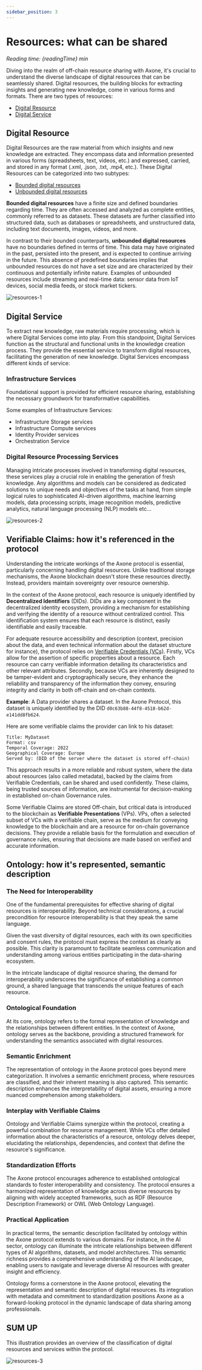 ```yaml
---
sidebar_position: 3
---
```



# Resources: what can be shared

<i>Reading time: {readingTime} min</i>

Diving into the realm of off-chain resource sharing with Axone, it's crucial to understand the diverse landscape of digital resources that can be seamlessly shared. Digital resources, the building blocks for extracting insights and generating new knowledge, come in various forms and formats.
There are two types of resources:

- <u>Digital Resource</u>
- <u>Digital Service</u>

## Digital Resource

Digital Resources are the raw material from which insights and new knowledge are extracted. They encompass data and information presented in various forms (spreadsheets, text, videos, etc.) and expressed, carried, and stored in any format (.xml, .json, .txt, .mp4, etc.).
These Digital Resources can be categorized into two subtypes:

- <u>Bounded digital resources</u>
- <u>Unbounded digital resources</u>

**Bounded digital resources** have a finite size and defined boundaries regarding time. They are often accessed and analyzed as complete entities, commonly referred to as datasets. These datasets are further classified into structured data, such as databases or spreadsheets, and unstructured data, including text documents, images, videos, and more.

In contrast to their bounded counterparts, **unbounded digital resources** have no boundaries defined in terms of time. This data may have originated in the past, persisted into the present, and is expected to continue arriving in the future. This absence of predefined boundaries implies that unbounded resources do not have a set size and are characterized by their continuous and potentially infinite nature. Examples of unbounded resources include streaming and real-time data: sensor data from IoT devices, social media feeds, or stock market tickers.

![resources-1](/img/content/academy/resources-1.webp)

## Digital Service

To extract new knowledge, raw materials require processing, which is where Digital Services come into play.
From this standpoint, Digital Services function as the structural and functional units in the knowledge creation process. They provide the essential service to transform digital resources, facilitating the generation of new knowledge.
Digital Services encompass different kinds of service:

### Infrastructure Services

Foundational support is provided for efficient resource sharing, establishing the necessary groundwork for transformative capabilities.

Some examples of Infrastructure Services:

- Infrastructure Storage services
- Infrastructure Compute services
- Identity Provider services
- Orchestration Service

### Digital Resource Processing Services

Managing intricate processes involved in transforming digital resources, these services play a crucial role in enabling the generation of fresh knowledge.
Any algorithms and models can be considered as dedicated solutions to unique needs and objectives of the tasks at hand, from simple logical rules to sophisticated AI-driven algorithms, machine learning models, data processing scripts, image recognition models, predictive analytics, natural language processing (NLP) models etc…

![resources-2](/img/content/academy/resources-2.webp)

## Verifiable Claims: how it's referenced in the protocol

Understanding the intricate workings of the Axone protocol is essential, particularly concerning handling digital resources. Unlike traditional storage mechanisms, the Axone blockchain doesn't store these resources directly. Instead, providers maintain sovereignty over resource ownership.

In the context of the Axone protocol, each resource is uniquely identified by **Decentralized Identifiers** (DIDs). DIDs are a key component in the decentralized identity ecosystem, providing a mechanism for establishing and verifying the identity of a resource without centralized control. This identification system ensures that each resource is distinct, easily identifiable and easily traceable.

For adequate resource accessibility and description (context, precision about the data, and even technical information about the dataset structure for instance), the protocol relies on [Verifiable Credentials (VCs)](https://www.w3.org/TR/vc-data-model/). Firstly, VCs allow for the assertion of specific properties about a resource. Each resource can carry verifiable information detailing its characteristics and other relevant attributes. Secondly, because VCs are inherently designed to be tamper-evident and cryptographically secure, they enhance the reliability and transparency of the information they convey, ensuring integrity and clarity in both off-chain and on-chain contexts.

**Example**: A Data provider shares a dataset. In the Axone Protocol, this dataset is uniquely identified by the DID `d0c63b88-44f8-4518-b62d-e141dd8fb624`.

Here are some verifiable claims the provider can link to his dataset:

```text
Title: MyDataset
Format: csv
Temporal Coverage: 2022
Geographical Coverage: Europe
Served by: (DID of the server where the dataset is stored off-chain)
```

This approach results in a more reliable and robust system, where the data about resources (also called metadata), backed by the claims from Verifiable Credentials, can be shared and used confidently. These claims, being trusted sources of information, are instrumental for decision-making in established on-chain Governance rules.

Some Verifiable Claims are stored Off-chain, but critical data is introduced to the blockchain as **Verifiable Presentations** (VPs). VPs, often a selected subset of VCs with a verifiable chain, serve as the medium for conveying knowledge to the blockchain and are a resource for on-chain governance decisions. They provide a reliable basis for the formulation and execution of governance rules, ensuring that decisions are made based on verified and accurate information.

## Ontology: how it's represented, semantic description

### The Need for Interoperability

One of the fundamental prerequisites for effective sharing of digital resources is interoperability. Beyond technical considerations, a crucial precondition for resource interoperability is that they speak the same language.

Given the vast diversity of digital resources, each with its own specificities and consent rules, the protocol must express the context as clearly as possible. This clarity is paramount to facilitate seamless communication and understanding among various entities participating in the data-sharing ecosystem.

In the intricate landscape of digital resource sharing, the demand for interoperability underscores the significance of establishing a common ground, a shared language that transcends the unique features of each resource.

### Ontological Foundation

At its core, ontology refers to the formal representation of knowledge and the relationships between different entities. In the context of Axone, ontology serves as the backbone, providing a structured framework for understanding the semantics associated with digital resources.

### Semantic Enrichment

The representation of ontology in the Axone protocol goes beyond mere categorization. It involves a semantic enrichment process, where resources are classified, and their inherent meaning is also captured. This semantic description enhances the interpretability of digital assets, ensuring a more nuanced comprehension among stakeholders.

### Interplay with Verifiable Claims

Ontology and Verifiable Claims synergize within the protocol, creating a powerful combination for resource management. While VCs offer detailed information about the characteristics of a resource, ontology delves deeper, elucidating the relationships, dependencies, and context that define the resource's significance.

### Standardization Efforts

The Axone protocol encourages adherence to established ontological standards to foster interoperability and consistency. The protocol ensures a harmonized representation of knowledge across diverse resources by aligning with widely accepted frameworks, such as RDF (Resource Description Framework) or OWL (Web Ontology Language).

### Practical Application

In practical terms, the semantic description facilitated by ontology within the Axone protocol extends to various domains. For instance, in the AI sector, ontology can illuminate the intricate relationships between different types of AI algorithms, datasets, and model architectures. This semantic richness provides a comprehensive understanding of the AI landscape, enabling users to navigate and leverage diverse AI resources with greater insight and efficiency.

Ontology forms a cornerstone in the Axone protocol, elevating the representation and semantic description of digital resources. Its integration with metadata and commitment to standardization positions Axone as a forward-looking protocol in the dynamic landscape of data sharing among professionals.

## SUM UP

This illustration provides an overview of the classification of digital resources and services within the protocol.

![resources-3](/img/content/academy/resources-3.webp)

<Quiz quiz={quiz} />
